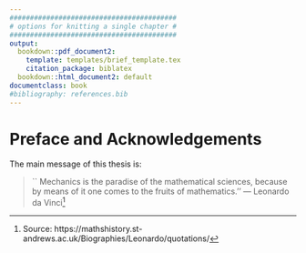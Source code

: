 ```yaml
---
#########################################
# options for knitting a single chapter #
#########################################
output:
  bookdown::pdf_document2:
    template: templates/brief_template.tex
    citation_package: biblatex
  bookdown::html_document2: default
documentclass: book
#bibliography: references.bib
---
```


# Preface and Acknowledgements {-}
\adjustmtc
\markboth{Preface and Acknowledgements}{}
<!-- For PDF output, include these two LaTeX commands after unnumbered chapter headings, otherwise the mini table of contents and the running header will show the previous chapter -->

The main message of this thesis is: 

   >`` Mechanics is the paradise of the mathematical sciences, because by means of it one comes to the fruits of mathematics.''
   > --- Leonardo  da Vinci^[Source: https://mathshistory.st-andrews.ac.uk/Biographies/Leonardo/quotations/]

